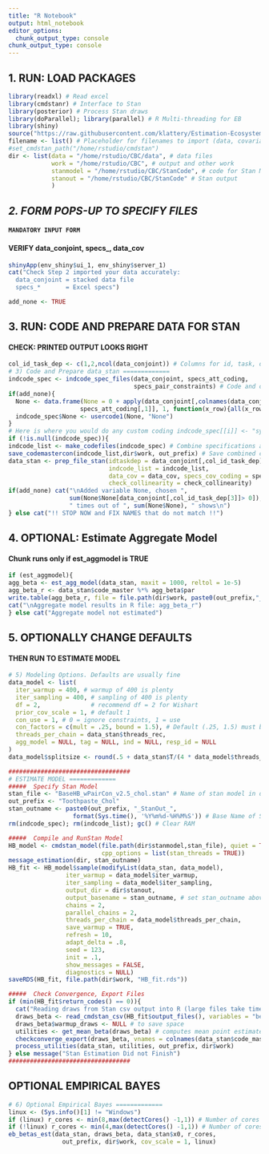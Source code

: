 ```yaml
---
title: "R Notebook"
output: html_notebook
editor_options: 
  chunk_output_type: console
chunk_output_type: console
---
```


###################################### 
## 1. RUN: LOAD PACKAGES
```r
library(readxl) # Read excel
library(cmdstanr) # Interface to Stan
library(posterior) # Process Stan draws
library(doParallel); library(parallel) # R Multi-threading for EB
library(shiny)
source("https://raw.githubusercontent.com/klattery/Estimation-Ecosystem/master/EE_Functions_Stan3.0.R")
filename <- list() # Placeholder for filenames to import (data, covariates, excel specs)
#set_cmdstan_path("/home/rstudio/cmdstan")
dir <- list(data = "/home/rstudio/CBC/data", # data files
            work = "/home/rstudio/CBC", # output and other work
            stanmodel = "/home/rstudio/CBC/StanCode", # code for Stan Model
            stanout = "/home/rstudio/CBC/StanCode" # Stan output 
            )

```

############################################### 
## *2. FORM POPS-UP TO SPECIFY FILES*
#### `MANDATORY INPUT FORM`
#### VERIFY data_conjoint, specs\_, data_cov
```r
shinyApp(env_shiny$ui_1, env_shiny$server_1)
cat("Check Step 2 imported your data accurately:
  data_conjoint = stacked data file
  specs_*       = Excel specs")
```
```r
add_none <- TRUE
```


################################################ 
## 3. RUN: CODE AND PREPARE DATA FOR STAN
#### CHECK: PRINTED OUTPUT LOOKS RIGHT
```r
col_id_task_dep <- c(1,2,ncol(data_conjoint)) # Columns for id, task, dep
# 3) Code and Prepare data_stan =============
indcode_spec <- indcode_spec_files(data_conjoint, specs_att_coding,
                                   specs_pair_constraints) # Code and constraints each attribute
if(add_none){
  None <- data.frame(None = 0 + apply(data_conjoint[,colnames(data_conjoint) %in% 
                    specs_att_coding[,1]], 1, function(x_row){all(x_row == 0)}))
  indcode_spec$None <- usercode1(None, "None")
} 
# Here is where you would do any custom coding indcode_spec[[i]] <- "syntax"
if (!is.null(indcode_spec)){
indcode_list <- make_codefiles(indcode_spec) # Combine specifications above into one list
save_codemastercon(indcode_list,dir$work, out_prefix) # Save combined code_master and constraints 
data_stan <- prep_file_stan(idtaskdep = data_conjoint[,col_id_task_dep],
                            indcode_list = indcode_list,
                            data_cov = data_cov, specs_cov_coding = specs_cov_coding,
                            check_collinearity = check_collinearity)
if(add_none) cat("\nAdded variable None, chosen ",
                 sum(None$None[data_conjoint[,col_id_task_dep[3]]> 0]),
                 " times out of ", sum(None$None), " shows\n")
} else cat("!! STOP NOW and FIX NAMES that do not match !!")
```

#################################################### 
## 4. OPTIONAL: Estimate Aggregate Model
#### Chunk runs only if est_aggmodel is TRUE
```r
if (est_aggmodel){
agg_beta <- est_agg_model(data_stan, maxit = 1000, reltol = 1e-5)
agg_beta_r <- data_stan$code_master %*% agg_beta$par
write.table(agg_beta_r, file = file.path(dir$work, paste0(out_prefix,"_agg_beta.csv")), sep = ",", na = ".", row.names = TRUE)
cat("\nAggregate model results in R file: agg_beta_r")
} else cat("Aggregate model not estimated")
```

################################################### 
## 5. OPTIONALLY CHANGE DEFAULTS
#### THEN RUN TO ESTIMATE MODEL
```r
# 5) Modeling Options. Defaults are usually fine 
data_model <- list(
  iter_warmup = 400, # warmup of 400 is plenty
  iter_sampling = 400, # sampling of 400 is plenty
  df = 2,              # recommend df = 2 for Wishart
  prior_cov_scale = 1, # default 1
  con_use = 1, # 0 = ignore constraints, 1 = use
  con_factors = c(mult = .25, bound = 1.5), # Default (.25, 1.5) must be >0
  threads_per_chain = data_stan$threads_rec,
  agg_model = NULL, tag = NULL, ind = NULL, resp_id = NULL
)
data_model$splitsize <- round(.5 + data_stan$T/(4 * data_model$threads_per_chain))

##################################
# ESTIMATE MODEL =============
#####  Specify Stan Model 
stan_file <- "BaseHB_wPairCon_v2.5_chol.stan" # Name of stan model in dir$stanmodel
out_prefix <- "Toothpaste_Chol"
stan_outname <- paste0(out_prefix, "_StanOut_", 
                  format(Sys.time(), '%Y%m%d-%H%M%S')) # Base Name of Stan Output files  
rm(indcode_spec); rm(indcode_list); gc() # Clear RAM

#####  Compile and RunStan Model 
HB_model <- cmdstan_model(file.path(dir$stanmodel,stan_file), quiet = TRUE,
                          cpp_options = list(stan_threads = TRUE))
message_estimation(dir, stan_outname)
HB_fit <- HB_model$sample(modifyList(data_stan, data_model),
                iter_warmup = data_model$iter_warmup,
                iter_sampling = data_model$iter_sampling,
                output_dir = dir$stanout,
                output_basename = stan_outname, # set stan_outname above if changing
                chains = 2,
                parallel_chains = 2,
                threads_per_chain = data_model$threads_per_chain,
                save_warmup = TRUE,
                refresh = 10,
                adapt_delta = .8,
                seed = 123,
                init = .1,
                show_messages = FALSE,
                diagnostics = NULL)
saveRDS(HB_fit, file.path(dir$work, "HB_fit.rds"))

#####  Check Convergence, Export Files  
if (min(HB_fit$return_codes() == 0)){
  cat("Reading draws from Stan csv output into R (large files take time)...")
  draws_beta <- read_cmdstan_csv(HB_fit$output_files(), variables = "beta_ind", format = "draws_list")
  draws_beta$warmup_draws <- NULL # to save space
  utilities <- get_mean_beta(draws_beta) # computes mean point estimates from draws
  checkconverge_export(draws_beta, vnames = colnames(data_stan$code_master), out_prefix, dir$work)
  process_utilities(data_stan, utilities, out_prefix, dir$work)
} else message("Stan Estimation Did not Finish")
##################################
```

## OPTIONAL EMPIRICAL BAYES
```r
# 6) Optional Empirical Bayes =============
linux <- (Sys.info()[1] != "Windows")
if (linux) r_cores <- min(8,max(detectCores() -1,1)) # Number of cores to use for EB
if (!linux) r_cores <- min(4,max(detectCores() -1,1)) # Number of cores to use for EB
eb_betas_est(data_stan, draws_beta, data_stan$x0, r_cores,
               out_prefix, dir$work, cov_scale = 1, linux)
```
